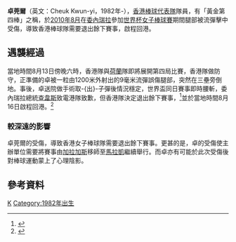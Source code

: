 '''卓莞爾'''（英文：Cheuk Kwun-yi，1982年-），[[香港棒球代表隊|香港棒球代表隊]]隊員，有「黃金第四棒」之稱，於[[2010年8月|2010年8月]]在[[委內瑞拉|委內瑞拉]]參加[[世界杯女子棒球賽|世界杯女子棒球賽]]期間腿部被流彈擊中受傷，導致香港棒球隊需要退出餘下賽事，啟程回港。

== 遇襲經過 ==
當地時間8月13日傍晚六時，香港隊與[[荷蘭|荷蘭]]隊即將展開第四局比賽，香港隊做防守，正準備的卓被一粒由1200米外射出的9毫米流彈誤傷腿部，突然在三壘旁倒地。事後，卓送院做手術取-{出}-子彈後情況穩定，世界盃同日賽事即時腰斬，委內瑞拉總統[[查韋斯|查韋斯]]致電港隊致歉，但香港隊決定退出餘下賽事，<ref>{{Cite web |url=http://hk.news.yahoo.com/article/100814/3/jp6q.html |title=港棒球女將離奇中槍傷 |accessdate=2010-08-19 |archive-date=2010-08-18 |archive-url=https://web.archive.org/web/20100818031346/http://hk.news.yahoo.com/article/100814/3/jp6q.html |dead-url=no }}</ref>並於當地時間8月16日啟程回港。<ref>{{Cite web |url=http://hk.news.yahoo.com/article/100815/3/jpkq.html |title=卓莞爾周日離委國返港 |accessdate=2010-08-19 |archive-date=2010-08-21 |archive-url=https://web.archive.org/web/20100821110541/http://hk.news.yahoo.com/article/100815/3/jpkq.html |dead-url=no }}</ref>

=== 較深遠的影響 ===
卓莞爾的受傷，導致香港女子棒球隊需要退出餘下賽事。更甚的是，卓的受傷使主辦單位需要將賽事由[[加拉加斯|加拉加斯]]移師至[[馬拉凱|馬拉凱]]繼續舉行。而卓亦有可能於此次受傷後對棒球運動蒙上了心理陰影。

== 參考資料 ==
{{reflist}}
[[Category:卓姓|K]]
[[Category:1982年出生|Category:1982年出生]]